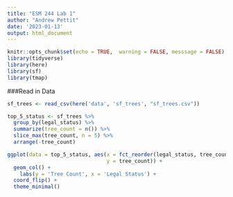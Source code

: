 ```yaml
---
title: "ESM 244 Lab 1"
author: "Andrew Pettit"
date: '2023-01-13'
output: html_document
---
```


```r
knitr::opts_chunk$set(echo = TRUE,  warning = FALSE, messsage = FALSE)
library(tidyverse)
library(here)
library(sf)
library(tmap)
```

###Read in Data

```r
sf_trees <- read_csv(here('data', 'sf_trees', "sf_trees.csv"))

top_5_status <- sf_trees %>% 
  group_by(legal_status) %>%
  summarize(tree_count = n()) %>%
  slice_max(tree_count, n = 5) %>% 
  arrange(-tree_count)

ggplot(data = top_5_status, aes(x = fct_reorder(legal_status, tree_count), 
                                y = tree_count)) +
  geom_col() + 
    labs(y = 'Tree Count', x = 'Legal Status') + 
  coord_flip() + 
  theme_minimal()

```


